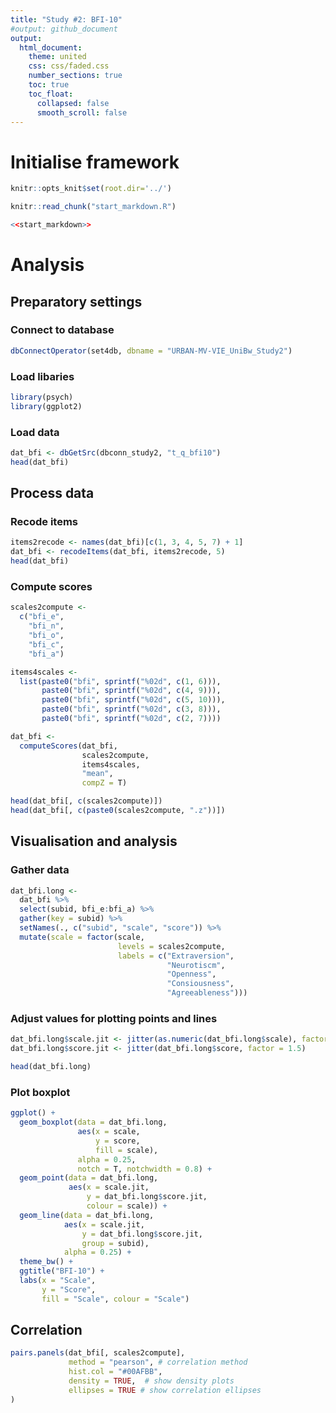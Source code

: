 ```yaml
---
title: "Study #2: BFI-10"
#output: github_document
output:
  html_document:
    theme: united
    css: css/faded.css
    number_sections: true
    toc: true
    toc_float:
      collapsed: false
      smooth_scroll: false
---
```


# Initialise framework
```r
knitr::opts_knit$set(root.dir='../')
```

```r
knitr::read_chunk("start_markdown.R")
```

```r
<<start_markdown>>
```

# Analysis

## Preparatory settings

### Connect to database
```r
dbConnectOperator(set4db, dbname = "URBAN-MV-VIE_UniBw_Study2")
```

### Load libaries
```r
library(psych)
library(ggplot2)
```

### Load data
```r
dat_bfi <- dbGetSrc(dbconn_study2, "t_q_bfi10")
head(dat_bfi)
```

## Process data

### Recode items
```r
items2recode <- names(dat_bfi)[c(1, 3, 4, 5, 7) + 1]
dat_bfi <- recodeItems(dat_bfi, items2recode, 5)
head(dat_bfi)
```

### Compute scores
```r
scales2compute <- 
  c("bfi_e", 
    "bfi_n", 
    "bfi_o", 
    "bfi_c", 
    "bfi_a")

items4scales <- 
  list(paste0("bfi", sprintf("%02d", c(1, 6))),
       paste0("bfi", sprintf("%02d", c(4, 9))),
       paste0("bfi", sprintf("%02d", c(5, 10))),
       paste0("bfi", sprintf("%02d", c(3, 8))),
       paste0("bfi", sprintf("%02d", c(2, 7))))

dat_bfi <- 
  computeScores(dat_bfi, 
                scales2compute, 
                items4scales, 
                "mean",
                compZ = T)

head(dat_bfi[, c(scales2compute)])
head(dat_bfi[, c(paste0(scales2compute, ".z"))])
```

## Visualisation and analysis

### Gather data
```r
dat_bfi.long <- 
  dat_bfi %>% 
  select(subid, bfi_e:bfi_a) %>% 
  gather(key = subid) %>% 
  setNames(., c("subid", "scale", "score")) %>% 
  mutate(scale = factor(scale, 
                        levels = scales2compute,
                        labels = c("Extraversion",
                                   "Neurotiscm",
                                   "Openness",
                                   "Consiousness",
                                   "Agreeableness")))
```

### Adjust values for plotting points and lines
```r
dat_bfi.long$scale.jit <- jitter(as.numeric(dat_bfi.long$scale), factor = 0.4)
dat_bfi.long$score.jit <- jitter(dat_bfi.long$score, factor = 1.5)

head(dat_bfi.long)
```

### Plot boxplot
```r
ggplot() + 
  geom_boxplot(data = dat_bfi.long,
               aes(x = scale,
                   y = score,
                   fill = scale),
               alpha = 0.25,
               notch = T, notchwidth = 0.8) +
  geom_point(data = dat_bfi.long,
             aes(x = scale.jit,
                 y = dat_bfi.long$score.jit,
                 colour = scale)) + 
  geom_line(data = dat_bfi.long,
            aes(x = scale.jit,
                y = dat_bfi.long$score.jit,
                group = subid),
            alpha = 0.25) + 
  theme_bw() + 
  ggtitle("BFI-10") + 
  labs(x = "Scale",
       y = "Score",
       fill = "Scale", colour = "Scale")
```

## Correlation
```r
pairs.panels(dat_bfi[, scales2compute], 
             method = "pearson", # correlation method
             hist.col = "#00AFBB",
             density = TRUE,  # show density plots
             ellipses = TRUE # show correlation ellipses
)
```

